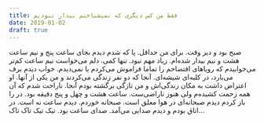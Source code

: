 ```yaml
---
title: فقط من کس دیگری که نمیشناختم بیدار نبودیم
date: 2019-01-02
draft: true
---
```


صبح بود و دیر وقت. برای من حداقل. پا که شدم دیدم بجای ساعت پنج و نیم ساعت هشت و نیم بیدار شده‌ام. زیاد مهم نبود. تنها کمی. دلم می‌خواست نیم ساعت کم‌تر می‌خوابیدم که رویا‌های افتضاحم را تماما فراموش می‌کردم یا نمی‌دیدم. خواب دیدم برف می‌بارد، در کلبه‌ای شیشه‌ای. آنجا که دو نفر زندگی می‌کردند و من یکی از آنها. او اعتراض داشت به مکان زندگی‌اش و من تازگی برگشته بودم آنجا. ناراحت شدم که آن همه زحمت کشیده‌م ولی هنوز ناراضی‌ست. ساعت هشت و چهل و پنج دقیقه بود. در را باز کردم دیدم صبحانه‌ای در هوا معلق است. صبحانه خوردم. دیدم ساعت نه است. در اتاق بودم و دیدم صدایی می‌آمد. صدای ساعت بود. تیک تیک تاک تاک... 